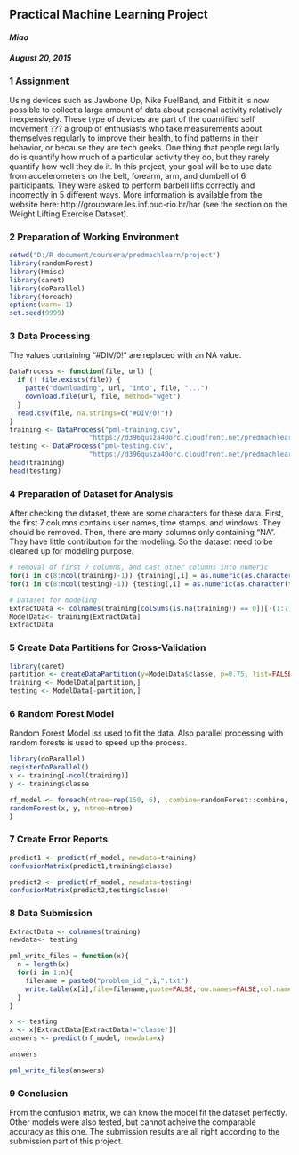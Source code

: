 ## **Practical Machine Learning Project** 
#### *Miao*
#### *August 20, 2015*


### **1 Assignment**
Using devices such as Jawbone Up, Nike FuelBand, and Fitbit it is now possible to collect a large amount of data about personal activity relatively inexpensively. These type of devices are part of the quantified self movement ??? a group of enthusiasts who take measurements about themselves regularly to improve their health, to find patterns in their behavior, or because they are tech geeks. One thing that people regularly do is quantify how much of a particular activity they do, but they rarely quantify how well they do it. In this project, your goal will be to use data from accelerometers on the belt, forearm, arm, and dumbell of 6 participants. They were asked to perform barbell lifts correctly and incorrectly in 5 different ways. More information is available from the website here: http://groupware.les.inf.puc-rio.br/har (see the section on the Weight Lifting Exercise Dataset). 

### **2 Preparation of Working Environment**

```r
setwd("D:/R document/coursera/predmachlearn/project")
library(randomForest)
library(Hmisc)
library(caret)
library(doParallel)
library(foreach)
options(warn=-1)
set.seed(9999)
```

### **3 Data Processing**
The values containing "#DIV/0!" are replaced with an NA value.
```r
DataProcess <- function(file, url) {
  if (! file.exists(file)) {
    paste("downloading", url, "into", file, "...")
    download.file(url, file, method="wget")
  }
  read.csv(file, na.strings=c("#DIV/0!"))
}
training <- DataProcess("pml-training.csv",
                    "https://d396qusza40orc.cloudfront.net/predmachlearn/pml-training.csv")
testing <- DataProcess("pml-testing.csv",
                    "https://d396qusza40orc.cloudfront.net/predmachlearn/pml-testing.csv")
head(training)
head(testing)
```

### **4 Preparation of Dataset for Analysis**
After checking the dataset, there are some characters for these data. First, the first 7 columns contains user names, time stamps, and windows. They should be removed. Then, there are many columns only containing "NA". They have little contribution for the modeling. So the dataset need to be cleaned up for modeling purpose.

```r
# removal of first 7 columns, and cast other columns into numeric
for(i in c(8:ncol(training)-1)) {training[,i] = as.numeric(as.character(training[,i]))}
for(i in c(8:ncol(testing)-1)) {testing[,i] = as.numeric(as.character(testing[,i]))}
```

```r
# Dataset for modeling
ExtractData <- colnames(training[colSums(is.na(training)) == 0])[-(1:7)]
ModelData<- training[ExtractData]
ExtractData
```

### **5 Create Data Partitions for Cross-Validation**

```r
library(caret)
partition <- createDataPartition(y=ModelData$classe, p=0.75, list=FALSE )
training <- ModelData[partition,]
testing <- ModelData[-partition,]
```

### **6 Random Forest Model**

Random Forest Model iss used to fit the data. Also parallel processing with random forests is used to speed up the process. 

```r
library(doParallel)
registerDoParallel()
x <- training[-ncol(training)]
y <- training$classe

rf_model <- foreach(ntree=rep(150, 6), .combine=randomForest::combine, .packages='randomForest') %dopar% {
randomForest(x, y, ntree=ntree) 
}
```

### **7 Create Error Reports**
```r
predict1 <- predict(rf_model, newdata=training)
confusionMatrix(predict1,training$classe)

predict2 <- predict(rf_model, newdata=testing)
confusionMatrix(predict2,testing$classe)
```

### **8 Data Submission**

```r
ExtractData <- colnames(training)
newdata<- testing

pml_write_files = function(x){
  n = length(x)
  for(i in 1:n){
    filename = paste0("problem_id_",i,".txt")
    write.table(x[i],file=filename,quote=FALSE,row.names=FALSE,col.names=FALSE)
  }
}

x <- testing
x <- x[ExtractData[ExtractData!='classe']]
answers <- predict(rf_model, newdata=x)

answers

pml_write_files(answers)
```

### **9 Conclusion**

From the confusion matrix, we can know the model fit the dataset perfectly. Other models were also tested, but cannot acheive the comparable accuracy as this one. The submission results are all right according to the submission part of this project.
